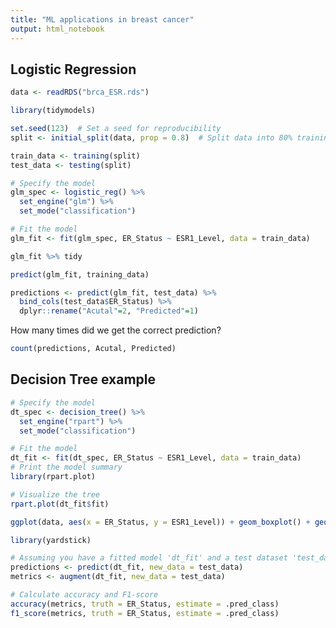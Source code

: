 ```yaml
---
title: "ML applications in breast cancer"
output: html_notebook
---
```




## Logistic Regression

```r
data <- readRDS("brca_ESR.rds")
```


```r
library(tidymodels)

set.seed(123)  # Set a seed for reproducibility
split <- initial_split(data, prop = 0.8)  # Split data into 80% training and 20% testing

train_data <- training(split)
test_data <- testing(split)

# Specify the model
glm_spec <- logistic_reg() %>%
  set_engine("glm") %>%
  set_mode("classification")

# Fit the model
glm_fit <- fit(glm_spec, ER_Status ~ ESR1_Level, data = train_data)

glm_fit %>% tidy

```

```r
predict(glm_fit, training_data)
```

```r
predictions <- predict(glm_fit, test_data) %>% 
  bind_cols(test_data$ER_Status) %>% 
  dplyr::rename("Acutal"=2, "Predicted"=1)
```
How many times did we get the correct prediction?

```r
count(predictions, Acutal, Predicted)
```


## Decision Tree example


```r
# Specify the model
dt_spec <- decision_tree() %>%
  set_engine("rpart") %>%
  set_mode("classification")

# Fit the model
dt_fit <- fit(dt_spec, ER_Status ~ ESR1_Level, data = train_data)
# Print the model summary
library(rpart.plot)

# Visualize the tree
rpart.plot(dt_fit$fit)
```

```r
ggplot(data, aes(x = ER_Status, y = ESR1_Level)) + geom_boxplot() + geom_hline(yintercept = 12)
```
```r
library(yardstick)

# Assuming you have a fitted model 'dt_fit' and a test dataset 'test_data'
predictions <- predict(dt_fit, new_data = test_data)
metrics <- augment(dt_fit, new_data = test_data)

# Calculate accuracy and F1-score
accuracy(metrics, truth = ER_Status, estimate = .pred_class)
f1_score(metrics, truth = ER_Status, estimate = .pred_class)
```

